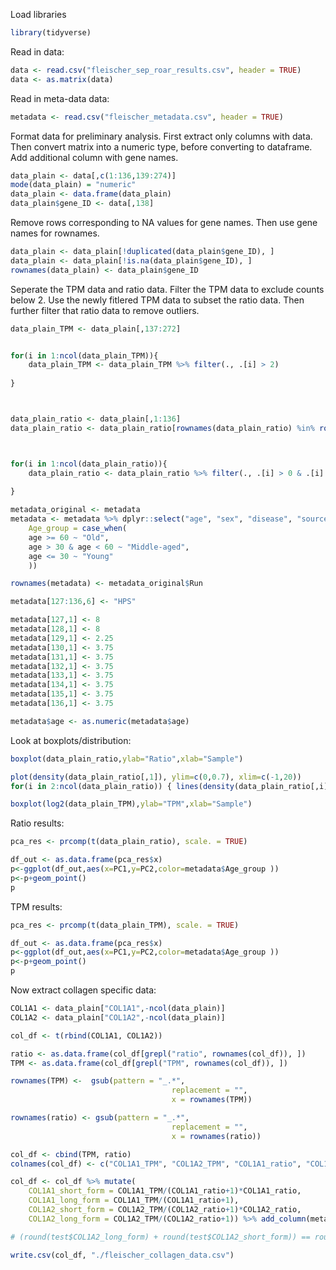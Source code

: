 

Load libraries

```{r}

library(tidyverse)

```


Read in data:

```{r}

data <- read.csv("fleischer_sep_roar_results.csv", header = TRUE)
data <- as.matrix(data)

```


Read in meta-data data:

```{r}

metadata <- read.csv("fleischer_metadata.csv", header = TRUE)

```

Format data for preliminary analysis. First extract only columns with data.
Then convert matrix into a numeric type, before converting to dataframe. 
Add additional column with gene names.


```{r}

data_plain <- data[,c(1:136,139:274)]
mode(data_plain) = "numeric"
data_plain <- data.frame(data_plain)
data_plain$gene_ID <- data[,138]

```

Remove rows corresponding to NA values for gene names.
Then use gene names for rownames. 

```{r}

data_plain <- data_plain[!duplicated(data_plain$gene_ID), ]
data_plain <- data_plain[!is.na(data_plain$gene_ID), ]
rownames(data_plain) <- data_plain$gene_ID

```

Seperate the TPM data and ratio data. Filter the TPM data to exclude counts below 2. 
Use the newly fitlered TPM data to subset the ratio data. 
Then further filter that ratio data to remove outliers. 

```{r}

data_plain_TPM <- data_plain[,137:272]


for(i in 1:ncol(data_plain_TPM)){
    data_plain_TPM <- data_plain_TPM %>% filter(., .[i] > 2)
   
}



data_plain_ratio <- data_plain[,1:136]
data_plain_ratio <- data_plain_ratio[rownames(data_plain_ratio) %in% rownames(data_plain_TPM),]



for(i in 1:ncol(data_plain_ratio)){
    data_plain_ratio <- data_plain_ratio %>% filter(., .[i] > 0 & .[i] <20)
   
}


```


```{r}
metadata_original <- metadata
metadata <- metadata %>% dplyr::select("age", "sex", "disease", "source_name", "ethnicity") %>% mutate(
    Age_group = case_when(
    age >= 60 ~ "Old",
    age > 30 & age < 60 ~ "Middle-aged",
    age <= 30 ~ "Young"
    ))

rownames(metadata) <- metadata_original$Run

metadata[127:136,6] <- "HPS"

metadata[127,1] <- 8
metadata[128,1] <- 8
metadata[129,1] <- 2.25
metadata[130,1] <- 3.75
metadata[131,1] <- 3.75
metadata[132,1] <- 3.75
metadata[133,1] <- 3.75
metadata[134,1] <- 3.75
metadata[135,1] <- 3.75
metadata[136,1] <- 3.75

metadata$age <- as.numeric(metadata$age)

```

Look at boxplots/distribution: 

```{r}

boxplot(data_plain_ratio,ylab="Ratio",xlab="Sample")

```

```{r}

plot(density(data_plain_ratio[,1]), ylim=c(0,0.7), xlim=c(-1,20))
for(i in 2:ncol(data_plain_ratio)) { lines(density(data_plain_ratio[,i])) }

```

```{r}

boxplot(log2(data_plain_TPM),ylab="TPM",xlab="Sample")

```

Ratio results: 

```{r}

pca_res <- prcomp(t(data_plain_ratio), scale. = TRUE)

df_out <- as.data.frame(pca_res$x)
p<-ggplot(df_out,aes(x=PC1,y=PC2,color=metadata$Age_group ))
p<-p+geom_point()
p


```


TPM results: 


```{r}

pca_res <- prcomp(t(data_plain_TPM), scale. = TRUE)

df_out <- as.data.frame(pca_res$x)
p<-ggplot(df_out,aes(x=PC1,y=PC2,color=metadata$Age_group ))
p<-p+geom_point()
p


```


Now extract collagen specific data:


```{r}

COL1A1 <- data_plain["COL1A1",-ncol(data_plain)]
COL1A2 <- data_plain["COL1A2",-ncol(data_plain)]

col_df <- t(rbind(COL1A1, COL1A2))

ratio <- as.data.frame(col_df[grepl("ratio", rownames(col_df)), ])
TPM <- as.data.frame(col_df[grepl("TPM", rownames(col_df)), ])

rownames(TPM) <-  gsub(pattern = "_.*",
                                    replacement = "",
                                    x = rownames(TPM))

rownames(ratio) <- gsub(pattern = "_.*",
                                    replacement = "",
                                    x = rownames(ratio))

col_df <- cbind(TPM, ratio)
colnames(col_df) <- c("COL1A1_TPM", "COL1A2_TPM", "COL1A1_ratio", "COL1A2_ratio")


```


```{r}

col_df <- col_df %>% mutate(
    COL1A1_short_form = COL1A1_TPM/(COL1A1_ratio+1)*COL1A1_ratio,
    COL1A1_long_form = COL1A1_TPM/(COL1A1_ratio+1),
    COL1A2_short_form = COL1A2_TPM/(COL1A2_ratio+1)*COL1A2_ratio,
    COL1A2_long_form = COL1A2_TPM/(COL1A2_ratio+1)) %>% add_column(metadata$Age_group, metadata$sex)

# (round(test$COL1A2_long_form) + round(test$COL1A2_short_form)) == round(test$COL1A2_TPM)

```


```{r}

write.csv(col_df, "./fleischer_collagen_data.csv")

```



